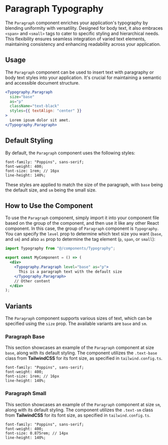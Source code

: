 

<Meta of={ParagraphStories} />

# Paragraph Typography

The `Paragraph` component enriches your application's typography by blending uniformity with versatility. Designed for body text, it also embraces `<span>` and `<small>` tags to cater to specific styling and hierarchical needs. This flexibility ensures seamless integration of varied text elements, maintaining consistency and enhancing readability across your application.

## Usage

The `Paragraph` component can be used to insert text with paragraphy or body text styles into your application. It's crucial for maintaining a semantic and accessible document structure.

```jsx
<Typography.Paragraph
  size="base"
  as="p"
  className="text-black"
  styles={{ textAlign: "center" }}
>
  Lorem ipsum dolor sit amet.
</Typography.Paragraph>
```

## Default Styling

By default, the `Paragraph` component uses the following styles:

```
font-family: "Poppins", sans-serif;
font-weight: 400;
font-size: 1rem; // 16px
line-height: 140%;
```

These styles are applied to match the size of the paragraph, with `base` being the default size, and `sm` being the small size.

## How to Use the Component

To use the `Paragraph` component, simply import it into your component file based on the group of the component, and then use it like any other React component. In this case, the group of `Paragraph` component is `Typography`. You can specify the `level` prop to determine which text size you want (`base`, and `sm`) and also `as` prop to determine the tag element (`p`, `span`, or `small`):

```jsx
import Typography from "@/components/Typography";

export const MyComponent = () => (
  <div>
    <Typography.Paragraph level="base" as="p">
      This is a paragraph text with the default size
    </Typography.Paragraph>
    // Other content
  </div>
);
```

## Variants

The `Paragraph` component supports various sizes of text, which can be specified using the `size` prop. The available variants are `base` and `sm`.

<Canvas />
<Controls />

### Paragraph Base

This section showcases an example of the `Paragraph` component at size `base`, along with its default styling. The component utilizes the `.text-base` class from **TailwindCSS** for its font size, as specified in `tailwind.config.ts`.

<Canvas of={ParagraphStories.Base} />

```
font-family: "Poppins", sans-serif;
font-weight: 400;
font-size: 1rem; // 16px
line-height: 140%;
```

### Paragraph Small

This section showcases an example of the `Paragraph` component at size `sm`, along with its default styling. The component utilizes the `.text-sm` class from **TailwindCSS** for its font size, as specified in `tailwind.config.ts`.

<Canvas of={ParagraphStories.Small} />

```
font-family: "Poppins", sans-serif;
font-weight: 400;
font-size: 0.875rem; // 14px
line-height: 140%;
```
